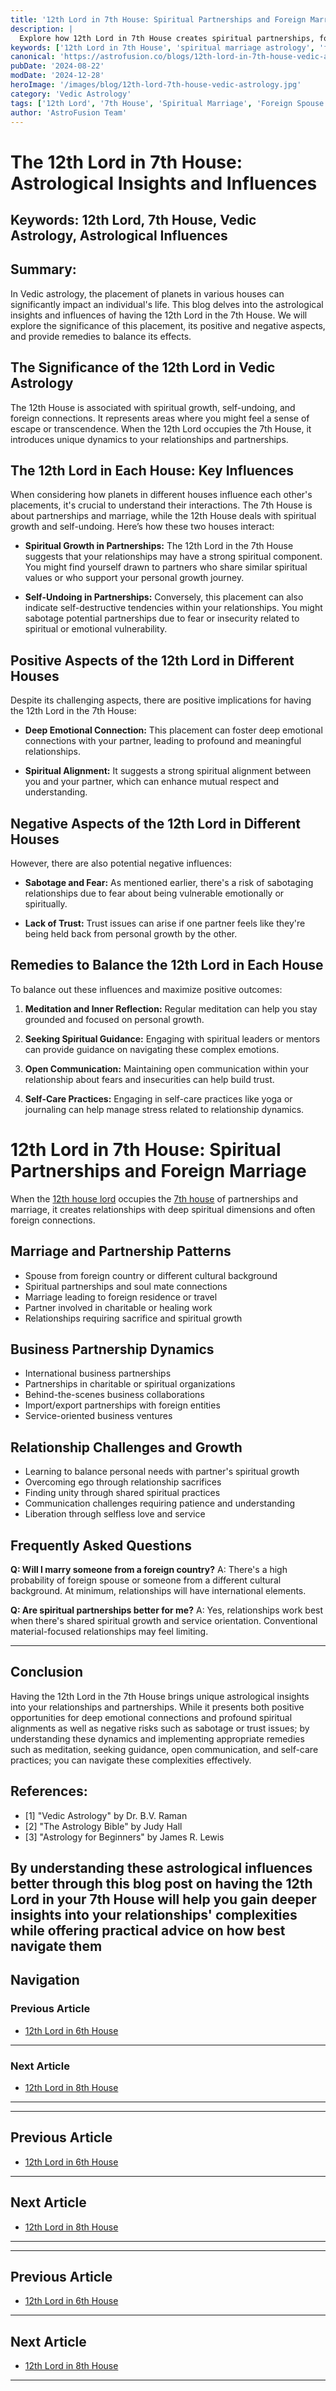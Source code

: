 ```yaml
---
title: '12th Lord in 7th House: Spiritual Partnerships and Foreign Marriage in Vedic Astrology'
description: |
  Explore how 12th Lord in 7th House creates spiritual partnerships, foreign spouse connections, transformative relationships, and liberation through marriage in detailed astrological analysis.
keywords: ['12th Lord in 7th House', 'spiritual marriage astrology', 'foreign spouse connection', 'transformative partnerships', 'mystical relationships', 'overseas marriage', 'vedic astrology marriage', 'spiritual business partnerships', 'karmic spouse', 'relationship liberation']
canonical: 'https://astrofusion.co/blogs/12th-lord-in-7th-house-vedic-astrology'
pubDate: '2024-08-22'
modDate: '2024-12-28'
heroImage: '/images/blog/12th-lord-7th-house-vedic-astrology.jpg'
category: 'Vedic Astrology'
tags: ['12th Lord', '7th House', 'Spiritual Marriage', 'Foreign Spouse', 'Transformative Partnerships', 'Relationship Liberation', 'Mystical Unions']
author: 'AstroFusion Team'
---
```


# The 12th Lord in 7th House: Astrological Insights and Influences

## Keywords: 12th Lord, 7th House, Vedic Astrology, Astrological Influences

## Summary:
In Vedic astrology, the placement of planets in various houses can significantly impact an individual's life. This blog delves into the astrological insights and influences of having the 12th Lord in the 7th House. We will explore the significance of this placement, its positive and negative aspects, and provide remedies to balance its effects.

## The Significance of the 12th Lord in Vedic Astrology
The 12th House is associated with spiritual growth, self-undoing, and foreign connections. It represents areas where you might feel a sense of escape or transcendence. When the 12th Lord occupies the 7th House, it introduces unique dynamics to your relationships and partnerships.

## The 12th Lord in Each House: Key Influences
When considering how planets in different houses influence each other's placements, it's crucial to understand their interactions. The 7th House is about partnerships and marriage, while the 12th House deals with spiritual growth and self-undoing. Here’s how these two houses interact:

- **Spiritual Growth in Partnerships:** The 12th Lord in the 7th House suggests that your relationships may have a strong spiritual component. You might find yourself drawn to partners who share similar spiritual values or who support your personal growth journey.
  
- **Self-Undoing in Partnerships:** Conversely, this placement can also indicate self-destructive tendencies within your relationships. You might sabotage potential partnerships due to fear or insecurity related to spiritual or emotional vulnerability.

## Positive Aspects of the 12th Lord in Different Houses
Despite its challenging aspects, there are positive implications for having the 12th Lord in the 7th House:

- **Deep Emotional Connection:** This placement can foster deep emotional connections with your partner, leading to profound and meaningful relationships.
  
- **Spiritual Alignment:** It suggests a strong spiritual alignment between you and your partner, which can enhance mutual respect and understanding.

## Negative Aspects of the 12th Lord in Different Houses
However, there are also potential negative influences:

- **Sabotage and Fear:** As mentioned earlier, there's a risk of sabotaging relationships due to fear about being vulnerable emotionally or spiritually.
  
- **Lack of Trust:** Trust issues can arise if one partner feels like they're being held back from personal growth by the other.

## Remedies to Balance the 12th Lord in Each House
To balance out these influences and maximize positive outcomes:

1. **Meditation and Inner Reflection:** Regular meditation can help you stay grounded and focused on personal growth.
   
2. **Seeking Spiritual Guidance:** Engaging with spiritual leaders or mentors can provide guidance on navigating these complex emotions.

3. **Open Communication:** Maintaining open communication within your relationship about fears and insecurities can help build trust.

4. **Self-Care Practices:** Engaging in self-care practices like yoga or journaling can help manage stress related to relationship dynamics.

# 12th Lord in 7th House: Spiritual Partnerships and Foreign Marriage

When the [12th house lord](/blogs/12th-house-vedic-astrology) occupies the [7th house](/blogs/7th-house-vedic-astrology) of partnerships and marriage, it creates relationships with deep spiritual dimensions and often foreign connections.

## Marriage and Partnership Patterns
- Spouse from foreign country or different cultural background
- Spiritual partnerships and soul mate connections
- Marriage leading to foreign residence or travel
- Partner involved in charitable or healing work
- Relationships requiring sacrifice and spiritual growth

## Business Partnership Dynamics
- International business partnerships
- Partnerships in charitable or spiritual organizations
- Behind-the-scenes business collaborations
- Import/export partnerships with foreign entities
- Service-oriented business ventures

## Relationship Challenges and Growth
- Learning to balance personal needs with partner's spiritual growth
- Overcoming ego through relationship sacrifices
- Finding unity through shared spiritual practices
- Communication challenges requiring patience and understanding
- Liberation through selfless love and service

## Frequently Asked Questions

**Q: Will I marry someone from a foreign country?**
A: There's a high probability of foreign spouse or someone from a different cultural background. At minimum, relationships will have international elements.

**Q: Are spiritual partnerships better for me?**
A: Yes, relationships work best when there's shared spiritual growth and service orientation. Conventional material-focused relationships may feel limiting.

---

## Conclusion
Having the 12th Lord in the 7th House brings unique astrological insights into your relationships and partnerships. While it presents both positive opportunities for deep emotional connections and profound spiritual alignments as well as negative risks such as sabotage or trust issues; by understanding these dynamics and implementing appropriate remedies such as meditation, seeking guidance, open communication, and self-care practices; you can navigate these complexities effectively.

## References:
- [1] "Vedic Astrology" by Dr. B.V. Raman
- [2] "The Astrology Bible" by Judy Hall
- [3] "Astrology for Beginners" by James R. Lewis

By understanding these astrological influences better through this blog post on having the 12th Lord in your 7th House will help you gain deeper insights into your relationships' complexities while offering practical advice on how best navigate them
---

## Navigation

### Previous Article
- [12th Lord in 6th House](/blogs-md/1012_12th_Lord_in_all_Houses/101206_12th_Lord_in_6th_House.md)

---

### Next Article
- [12th Lord in 8th House](/blogs-md/1012_12th_Lord_in_all_Houses/101208_12th_Lord_in_8th_House.md)

---
---

## Previous Article
- [12th Lord in 6th House](101206_12th_Lord_in_6th_House.mdx)

---

## Next Article
- [12th Lord in 8th House](101208_12th_Lord_in_8th_House.mdx)

---
---

## Previous Article
- [12th Lord in 6th House](101206_12th_Lord_in_6th_House.mdx)

---

## Next Article
- [12th Lord in 8th House](101208_12th_Lord_in_8th_House.mdx)

---
